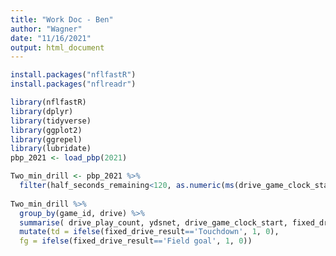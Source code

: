 ```yaml
---
title: "Work Doc - Ben"
author: "Wagner"
date: "11/16/2021"
output: html_document
---
```


```r
install.packages("nflfastR")
install.packages("nflreadr")
```

```r
library(nflfastR)
library(dplyr)
library(tidyverse)
library(ggplot2)
library(ggrepel)
library(lubridate)
pbp_2021 <- load_pbp(2021)
```

```r
Two_min_drill <- pbp_2021 %>% 
  filter(half_seconds_remaining<120, as.numeric(ms(drive_game_clock_start))<150) 
  
Two_min_drill %>% 
  group_by(game_id, drive) %>%
  summarise( drive_play_count, ydsnet, drive_game_clock_start, fixed_drive_result) %>%
  mutate(td = ifelse(fixed_drive_result=='Touchdown', 1, 0),
  fg = ifelse(fixed_drive_result=='Field goal', 1, 0))

```